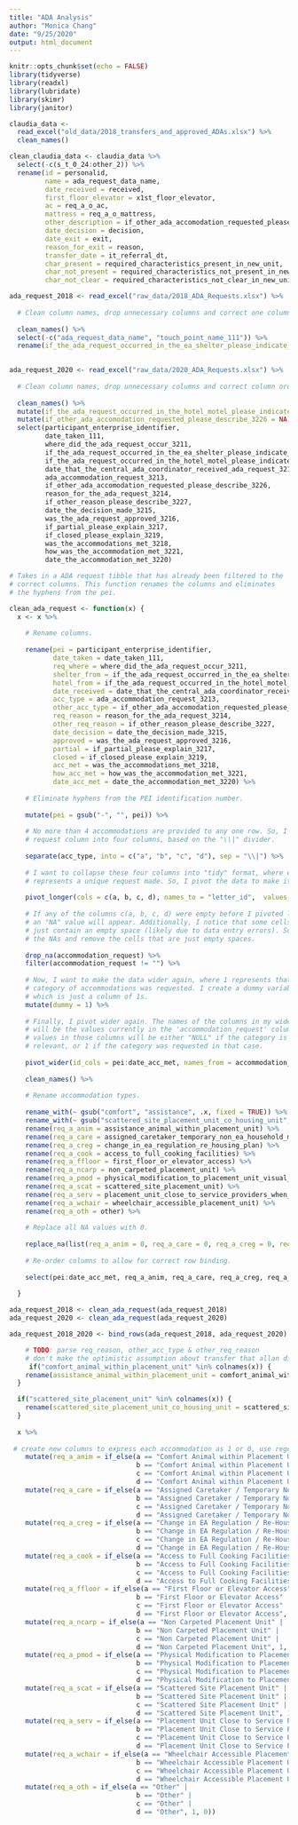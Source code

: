 ```yaml
---
title: "ADA Analysis"
author: "Monica Chang"
date: "9/25/2020"
output: html_document
---
```


```r
knitr::opts_chunk$set(echo = FALSE)
library(tidyverse)
library(readxl)
library(lubridate)
library(skimr)
library(janitor)
```


```r

claudia_data <- 
  read_excel("old_data/2018_transfers_and_approved_ADAs.xlsx") %>%
  clean_names()

clean_claudia_data <- claudia_data %>%
  select(-c(s_t_0_24:other_2)) %>%
  rename(id = personalid,
         name = ada_request_data_name,
         date_received = received,
         first_floor_elevator = x1st_floor_elevator,
         ac = req_a_o_ac,
         mattress = req_a_o_mattress,
         other_description = if_other_ada_accomodation_requested_please_describe_3226,
         date_decision = decision,
         date_exit = exit,
         reason_for_exit = reason,
         transfer_date = it_referral_dt,
         char_present = required_characteristics_present_in_new_unit,
         char_not_present = required_characteristics_not_present_in_new_unit,
         char_not_clear = required_characteristics_not_clear_in_new_unit)

```

```r

ada_request_2018 <- read_excel("raw_data/2018_ADA_Requests.xlsx") %>%
  
  # Clean column names, drop unnecessary columns and correct one column name.
  
  clean_names() %>%
  select(-c("ada_request_data_name", "touch_point_name_111")) %>%
  rename(if_the_ada_request_occurred_in_the_ea_shelter_please_indicate_which_agency_3223 = if_the_ada_request_occurred_in_the_ea_shelter_please_indicate_w) 
  

ada_request_2020 <- read_excel("raw_data/2020_ADA_Requests.xlsx") %>%
  
  # Clean column names, drop unnecessary columns and correct column order.
  
  clean_names() %>%
  mutate(if_the_ada_request_occurred_in_the_hotel_motel_please_indicate = NA) %>%
  mutate(if_other_ada_accomodation_requested_please_describe_3226 = NA) %>%
  select(participant_enterprise_identifier, 
         date_taken_111, 
         where_did_the_ada_request_occur_3211,
         if_the_ada_request_occurred_in_the_ea_shelter_please_indicate_which_agency_3223,
         if_the_ada_request_occurred_in_the_hotel_motel_please_indicate,
         date_that_the_central_ada_coordinator_received_ada_request_3212,
         ada_accommodation_request_3213,
         if_other_ada_accomodation_requested_please_describe_3226,
         reason_for_the_ada_request_3214,
         if_other_reason_please_describe_3227,
         date_the_decision_made_3215,
         was_the_ada_request_approved_3216,
         if_partial_please_explain_3217,
         if_closed_please_explain_3219,
         was_the_accommodations_met_3218,
         how_was_the_accommodation_met_3221,
         date_the_accommodation_met_3220) 

# Takes in a ADA request tibble that has already been filtered to the 
# correct columns. This function renames the columns and eliminates 
# the hyphens from the pei. 

clean_ada_request <- function(x) {
  x <- x %>%
    
    # Rename columns.
    
    rename(pei = participant_enterprise_identifier,
           date_taken = date_taken_111,
           req_where = where_did_the_ada_request_occur_3211,
           shelter_from = if_the_ada_request_occurred_in_the_ea_shelter_please_indicate_which_agency_3223,
           hotel_from = if_the_ada_request_occurred_in_the_hotel_motel_please_indicate,
           date_received = date_that_the_central_ada_coordinator_received_ada_request_3212,
           acc_type = ada_accommodation_request_3213,
           other_acc_type = if_other_ada_accomodation_requested_please_describe_3226,
           req_reason = reason_for_the_ada_request_3214,
           other_req_reason = if_other_reason_please_describe_3227,
           date_decision = date_the_decision_made_3215,
           approved = was_the_ada_request_approved_3216,
           partial = if_partial_please_explain_3217,
           closed = if_closed_please_explain_3219,
           acc_met = was_the_accommodations_met_3218,
           how_acc_met = how_was_the_accommodation_met_3221,
           date_acc_met = date_the_accommodation_met_3220) %>%
    
    # Eliminate hyphens from the PEI identification number.
    
    mutate(pei = gsub("-", "", pei)) %>%
    
    # No more than 4 accommodations are provided to any one row. So, I divide the
    # request column into four columns, based on the "\\|" divider.
    
    separate(acc_type, into = c("a", "b", "c", "d"), sep = "\\|") %>%
    
    # I want to collapse these four columns into "tidy" format, where each row
    # represents a unique request made. So, I pivot the data to make it longer.
    
    pivot_longer(cols = c(a, b, c, d), names_to = "letter_id",  values_to = "accommodation_request") %>%
    
    # If any of the columns c(a, b, c, d) were empty before I pivoted longer, then
    # an "NA" value will appear. Additionally, I notice that some cells seem to
    # just contain an empty space (likely due to data entry errors). So, I drop
    # the NAs and remove the cells that are just empty spaces.
    
    drop_na(accommodation_request) %>%
    filter(accommodation_request != "") %>%
    
    # Now, I want to make the data wider again, where 1 represents that a given
    # category of accommodations was requested. I create a dummy variable '1',
    # which is just a column of 1s.
    mutate(dummy = 1) %>%
  
    # Finally, I pivot wider again. The names of the columns in my wider table
    # will be the values currently in the 'accommodation_request' column. The
    # values in those columns will be either "NULL" if the category is not
    # relevant, or 1 if the category was requested in that case.
    
    pivot_wider(id_cols = pei:date_acc_met, names_from = accommodation_request, values_from = dummy) %>%
    
    clean_names() %>%
    
    # Rename accommodation types.
    
    rename_with(~ gsub("comfort", "assistance", .x, fixed = TRUE)) %>%
    rename_with(~ gsub("scattered_site_placement_unit_co_housing_unit", "scattered_site_placement_unit", .x, fixed = TRUE)) %>%
    rename(req_a_anim = assistance_animal_within_placement_unit) %>% 
    rename(req_a_care = assigned_caretaker_temporary_non_ea_household_member) %>%
    rename(req_a_creg = change_in_ea_regulation_re_housing_plan) %>%
    rename(req_a_cook = access_to_full_cooking_facilities) %>%
    rename(req_a_ffloor = first_floor_or_elevator_access) %>%
    rename(req_a_ncarp = non_carpeted_placement_unit) %>%
    rename(req_a_pmod = physical_modification_to_placement_unit_visual_cues_for_hearing_impaired_grab_bars_in_shower_etc) %>% 
    rename(req_a_scat = scattered_site_placement_unit) %>%  
    rename(req_a_serv = placement_unit_close_to_service_providers_when_a_participant_is_placed_out_of_area_away_from_their_current_medical_providers) %>%
    rename(req_a_wchair = wheelchair_accessible_placement_unit) %>%
    rename(req_a_oth = other) %>%
    
    # Replace all NA values with 0.
    
    replace_na(list(req_a_anim = 0, req_a_care = 0, req_a_creg = 0, req_a_cook = 0, req_a_ffloor = 0, req_a_ncarp = 0, req_a_pmod = 0, req_a_scat = 0, req_a_serv = 0, req_a_wchair = 0, req_a_oth = 0)) %>%
    
    # Re-order columns to allow for correct row binding.
    
    select(pei:date_acc_met, req_a_anim, req_a_care, req_a_creg, req_a_cook, req_a_ffloor, req_a_ncarp, req_a_pmod, req_a_scat, req_a_serv, req_a_wchair, req_a_oth) 
    
  }

ada_request_2018 <- clean_ada_request(ada_request_2018)
ada_request_2020 <- clean_ada_request(ada_request_2020)

ada_request_2018_2020 <- bind_rows(ada_request_2018, ada_request_2020)


```

```r

    # TODO: parse req_reason, other_acc_type & other_req_reason
    # don't make the optimistic assumption about transfer that allan did
     if("comfort_animal_within_placement_unit" %in% colnames(x)) {
    rename(assistance_animal_within_placement_unit = comfort_animal_within_placement_unit)
  }

  if("scattered_site_placement_unit" %in% colnames(x)) {
    rename(scattered_site_placement_unit_co_housing_unit = scattered_site_placement_unit)
  }
  
  x %>%
    
 # create new columns to express each accommodation as 1 or 0, use regex? use a function?
    mutate(req_a_anim = if_else(a == "Comfort Animal within Placement Unit" |
                                b == "Comfort Animal within Placement Unit" |
                                c == "Comfort Animal within Placement Unit" |
                                d == "Comfort Animal within Placement Unit", 1, 0)) %>%
    mutate(req_a_care = if_else(a == "Assigned Caretaker / Temporary Non-EA Household Member" |
                                b == "Assigned Caretaker / Temporary Non-EA Household Member" |
                                c == "Assigned Caretaker / Temporary Non-EA Household Member" |
                                d == "Assigned Caretaker / Temporary Non-EA Household Member", 1, 0)) %>%
    mutate(req_a_creg = if_else(a == "Change in EA Regulation / Re-Housing Plan" |
                                b == "Change in EA Regulation / Re-Housing Plan" |
                                c == "Change in EA Regulation / Re-Housing Plan" |
                                d == "Change in EA Regulation / Re-Housing Plan", 1, 0)) %>%
    mutate(req_a_cook = if_else(a == "Access to Full Cooking Facilities" |
                                b == "Access to Full Cooking Facilities" |
                                c == "Access to Full Cooking Facilities" |
                                d == "Access to Full Cooking Facilities", 1, 0)) %>%
    mutate(req_a_ffloor = if_else(a == "First Floor or Elevator Access" |
                                b == "First Floor or Elevator Access" |
                                c == "First Floor or Elevator Access" |
                                d == "First Floor or Elevator Access", 1, 0)) %>%
    mutate(req_a_ncarp = if_else(a == "Non Carpeted Placement Unit" |
                                b == "Non Carpeted Placement Unit" |
                                c == "Non Carpeted Placement Unit" |
                                d == "Non Carpeted Placement Unit", 1, 0)) %>%
    mutate(req_a_pmod = if_else(a == "Physical Modification to Placement Unit (visual cues for hearing impaired, grab bars in shower, etc.)" |
                                b == "Physical Modification to Placement Unit (visual cues for hearing impaired, grab bars in shower, etc.)" |
                                c == "Physical Modification to Placement Unit (visual cues for hearing impaired, grab bars in shower, etc.)" |
                                d == "Physical Modification to Placement Unit (visual cues for hearing impaired, grab bars in shower, etc.)", 1, 0)) %>%
    mutate(req_a_scat = if_else(a == "Scattered Site Placement Unit" |
                                b == "Scattered Site Placement Unit" |
                                c == "Scattered Site Placement Unit" |
                                d == "Scattered Site Placement Unit", 1, 0)) %>%
    mutate(req_a_serv = if_else(a == "Placement Unit Close to Service Providers (when a participant is placed out of area away from their current medical providers)" |
                                b == "Placement Unit Close to Service Providers (when a participant is placed out of area away from their current medical providers)" |
                                c == "Placement Unit Close to Service Providers (when a participant is placed out of area away from their current medical providers)" |
                                d == "Placement Unit Close to Service Providers (when a participant is placed out of area away from their current medical providers)", 1, 0)) %>%
    mutate(req_a_wchair = if_else(a == "Wheelchair Accessible Placement Unit" |
                                b == "Wheelchair Accessible Placement Unit" |
                                c == "Wheelchair Accessible Placement Unit" |
                                d == "Wheelchair Accessible Placement Unit", 1, 0)) %>%
    mutate(req_a_oth = if_else(a == "Other" |
                                b == "Other" |
                                c == "Other" |
                                d == "Other", 1, 0)) 
```


